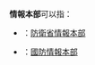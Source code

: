 '''情報本部'''可以指：
* {{flag|日本|name=日本國}}：[[防衛省情報本部|防衛省情報本部]]
* {{flag|大韓民國}}：[[國防情報本部|國防情報本部]]
{{disambig|cat=四字組織機構消歧義}}
